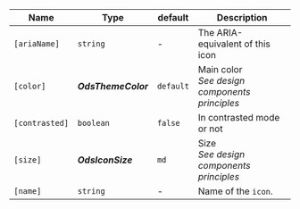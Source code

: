 | Name           | Type                | default   | Description                                        |
|----------------|---------------------|-----------|----------------------------------------------------|
| `[ariaName]`   | `string`            | -         | The ARIA-equivalent of this icon                   |
| `[color]`      | **_OdsThemeColor_** | `default` | Main color<br />_See design components principles_ |
| `[contrasted]` | `boolean`           | `false`   | In contrasted mode or not                          |
| `[size]`       | **_OdsIconSize_**   | `md`      | Size<br />_See design components principles_       |
| `[name]`       | `string`            | -         | Name of the `icon`.                                |
